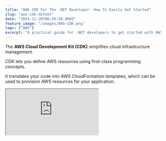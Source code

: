 ```yaml
---
title: "AWS CDK For The .NET Developer: How To Easily Get Started"
slug: "aws-cdk-dotnet"
date: "2024-11-20T06:59:50.000Z"
feature_image: "/images/AWS-CDK.png"
tags: ["AWS"]
excerpt: "A practical guide for .NET developers to get started with AWS CDK. Learn core concepts, setup, project creation, and how to define and deploy cloud infrastructure using familiar programming languages."
---
```


The **AWS Cloud Development Kit (CDK)** simplifies cloud infrastructure management.

CDK lets you define AWS resources using first-class programming concepts.

It translates your code into AWS CloudFormation templates, which can be used to provision AWS resources for your application.

<iframe src="https://www.youtube.com/embed/D6HAbrP5wyQ?feature=oembed" />

In this article, we will learn.

*   Core CDK Concepts
*   Setup and Install CDK
*   Create your First CDK Project
*   Define App, Stack, and Resources
*   Deploy Application to AWS using CDK

Core Concepts - AWS CDK
-----------------------

Before you dive into code, let's understand the three main concepts when using CDK.

*   **Construct**: The basic building block in CDK, representing a piece of infrastructure (e.g., an S3 bucket or a Lambda function).
*   **Stack**: A collection of constructs grouped, defining a deployable infrastructure unit. It maps directly to an AWS CloudFormation stack.
*   **App**: The entry point of your CDK application. It contains one or more stacks and manages their lifecycle during deployment.

These concepts work together to organize and deploy your application infrastructure efficiently.

Thanks to AWS for sponsoring this post in my [.NET on AWS Series](/posts/tag/aws/),

Install and Setup AWS CDK
-------------------------

To work with AWS CDK, we must first install and configure the AWS CDK Command Line Interface (CLI).

If you have Node and npm setup, you can use it to install the CLI using the command below.

```bash
npm install -g aws-cdk
```

Once installed, run the `cdk --version` command to ensure it's up and running.

Also, ensure your local machine has the appropriate credentials to talk to your AWS account. Check out the article below if you haven't already 👇

[

Learn How To Manage Credentials When Building .NET Application on AWS

Learn different ways to set up and manage credentials and sensitive information when building .NET applications on AWS. We will also touch upon some of the tools and utilities that I have set up on my local development machine to make working with AWS easier.

![](/images/logo-512x512-5.png)Rahul NathRahul Pulikkot Nath

![](/images/secure-key.jpg)

](/posts/amazon-credentials-dotnet/)

Create CDK .NET Project
-----------------------

With the AWS CDK CLI setup, let's start creating our first CDK project.

Create a new empty folder (`hello-cdk`) based on your app name choice.


__The CDK CLI uses this directory name to name things within your CDK code.__

Run the cdk init command using the language of your choice to create your CDK project.

cdk init app --language csharp

### Folder Structure

The `cdk init` command sets up a predefined structure of files and folders in the project directory.

This is your CDK project and helps organize the source code for your CDK application.

![](/images/image-2.png)

CDK project structure for .NET showing the cdk.json file in Visual Studio Code.

If you want to learn more about the project structure and each of the files inside, check out this [article](https://docs.aws.amazon.com/cdk/v2/guide/projects.html).

Our Sample Application
----------------------

We will deploy a simple AWS Lambda Function that talks to a DynamoDB table to save data using CDK.

[

AWS Lambda For The .NET Developer

This blog post is a collection of other posts that covers various aspects of AWS Lambda and other services you can integrate with when building serverless applications on Lambda.

![](/images/logo-512x512-6.png)Rahul NathRahul Pulikkot Nath

![](/images/AWS-Lambda.png)

](/posts/aws-lambda-dotnet-developer/)

Below is the function code that our Lambda Function runs.

```csharp
public class Function
{
        public async Task FunctionHandler(string input, ILambdaContext context)
        {
            var dynamoDbContext = new DynamoDBContext(new AmazonDynamoDBClient());
            await dynamoDbContext.SaveAsync(
                new User()
                {
                    Id = Guid.NewGuid().ToString(),
                    Username = input
                });
        }
    }
```

Building CDK Stack in .NET
--------------------------

Our sample application requires two resources to be deployed:

*   AWS Lambda Function
*   DynamoDB Table

The `Amazon.CDK.Lib` The NuGet package provides first-class constructs to represent these AWS resources.

The package provides the `App` and `Stack` classes to represent the Application and the Stacks within.

The below code is the main function in our CDK project that sets up an `App` instance and also defines the `HelloCdkStack` for our application.

```csharp
sealed class Program
{
        public static void Main(string[] args)
        {
            var app = new App();
            new HelloCdkStack(app, "HelloCdkStack");
            app.Synth();
        }
    }
    
public class HelloCdkStack : Stack
{
        internal HelloCdkStack(
            Construct scope, string id, IStackProps props = null) 
            : base(scope, id, props)
        {
          // Define your AWS Resources
        }
    }
```

All the resources we need to create are defined within the Stack class.

### Lambda Function with CDK in .NET

To set up a Lambda Function, we can use the `Function` class and provide the required properties to be set on our Lambda Function.

```csharp
var lambda = new Function(this, "hello-cdk-labmda", new FunctionProps()
{
        FunctionName = "hello-cdk-labmda",
        Runtime = Runtime.DOTNET_8,
        Handler = "hello-cdk-lambda::hello_cdk_lambda.Function::FunctionHandler",
        Code = Code.FromAsset(@".\src\artifacts\hello-cdk-lambda.zip"),
        Timeout = Duration.Seconds(30)
    });
 ```

The CDK code above expects the lambda function to be packaged as a zip file and available under the artifacts folder.

This can be quickly done using the `dotnet lambda package` function and specifying the output path.

The CDK defines the Lambda Function, its Handler, the code artifact to use, and the timeout duration.

### DynamoDB with CDK in .NET

Similarly, we can use the `Table` construct to create a DynamoDB Table.

```csharp
var userTable = new Table(this, "user-table", new TableProps()
{
        TableName = "User",
        PartitionKey = new Attribute()
        {
            Name = "Id",
            Type = AttributeType.STRING
        },
        RemovalPolicy = RemovalPolicy.DESTROY
    });
 ```

The above code creates a table, specifies it's name and the PartitionKey attribute.

It also sets the `RemovalPolicy` to `Destroy` which means the table will be deleted/destroyed if the Stack is destroyed.

#### Granting Permissions to Resources with CDK in .NET

Since our Lambda Function must write to the DynamoDB table, we must ensure it has the appropriate permissions.

This is quickly done using CDK with one line of code.
```csharp
    dynamoTable.GrantReadWriteData(lambda);
```

We use the `GrantReadWriteData` function on the Table construct to grant permissions to the Lambda function.

Deploy CDK to AWS
-----------------

To deploy our application to AWS, we first need to bootstrap CDK.

The CDK Bootstrap command prepares your AWS environment for deploying CDK applications.

It creates an S3 bucket and other resources in your account to store files and assets (like Lambda code) needed during deployment.

Run the following to bootstrap your environment:

    cdk bootstrap aws://ACCOUNT_ID/REGION
    

This step is required before deploying CDK apps in a new AWS account or region.

Once bootstrapped, run `cdk deploy` from your command line magic happens 🪄

![](/images/image-3.png)

Running cdk deploy from commandline to deploy AWS CDK to my AWS Account using Windows terminal.

It will deploy a new Stack to AWS, create the AWS Lambda Function and the DynamoDB table, upload your packaged zip lambda function, deploy it, and ensure that your function has appropriate permissions to write to the DynamoDB table.

If you log into your AWS console under CloudFormations, you can see the newly created stack and its resources.

![](/images/image-4.png)

AWS CloudFormation Stack crated using CDK deploy from .NET.

We have successfully set up and deployed our first CDK Stack using .NET.

Destroy/Delete Stack using CDK
------------------------------

Since this is a throwaway code, we don't want it sitting in our AWS account and costing us money.

Before you go, destroy that Stack we just deployed.

    cdk destroy

Yes, It's that easy!

_.... Make sure it's not a production app (I should have said that earlier)_